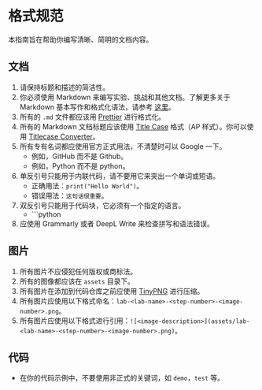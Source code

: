 # 格式规范

本指南旨在帮助你编写清晰、简明的文档内容。

## 文档

1. 请保持标题和描述的简洁性。
2. 你必须使用 Markdown 来编写实验、挑战和其他文档。了解更多关于 Markdown 基本写作和格式化语法，请参考 [这里](https://docs.github.com/en/get-started/writing-on-github/getting-started-with-writing-and-formatting-on-github/basic-writing-and-formatting-syntax)。
3. 所有的 `.md` 文件都应该用 [Prettier](https://prettier.io/) 进行格式化。
4. 所有的 Markdown 文档标题应该使用 [Title Case](https://en.wikipedia.org/wiki/Title_case) 格式（AP 样式）。你可以使用 [Titlecase Converter](https://titlecaseconverter.com/)。
5. 所有专有名词都应使用官方正式用法，不清楚时可以 Google 一下。
   - 例如，GitHub 而不是 Github。
   - 例如，Python 而不是 python。
6. 单反引号只能用于内联代码，请不要用它来突出一个单词或短语。
   - 正确用法：`print("Hello World")`。
   - 错误用法：`这句话很重要`。
7. 双反引号只能用于代码块，它必须有一个指定的语言。
   - \`\`\`python
8. 应使用 Grammarly 或者 DeepL Write 来检查拼写和语法错误。

## 图片

1. 所有图片不应侵犯任何版权或商标法。
2. 所有的图像都应该在 `assets` 目录下。
3. 所有图片在添加到代码仓库之前应使用 [TinyPNG](https://tinypng.com/) 进行压缩。
4. 所有图片应使用以下格式命名：`lab-<lab-name>-<step-number>-<image-number>.png`。
5. 所有图片应使用以下格式进行引用：`![<image-description>](assets/lab-<lab-name>-<step-number>-<image-number>.png)`。

## 代码

- 在你的代码示例中，不要使用非正式的关键词，如 `demo`，`test` 等。
